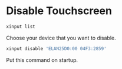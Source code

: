 # Disable Touchscreen

``` sh
xinput list
```

Choose your device that you want to disable.

``` sh
xinput disable 'ELAN25D0:00 04F3:2859'
```

Put this command on startup.

